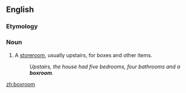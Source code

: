 ==English==

===Etymology===
{{compound|box|room|lang=en}}

===Noun===
{{en-noun}}

# A [[storeroom]], usually upstairs, for boxes and other items.
#: ''Upstairs, the house had five bedrooms, four bathrooms and a '''boxroom'''.''

[[zh:boxroom]]